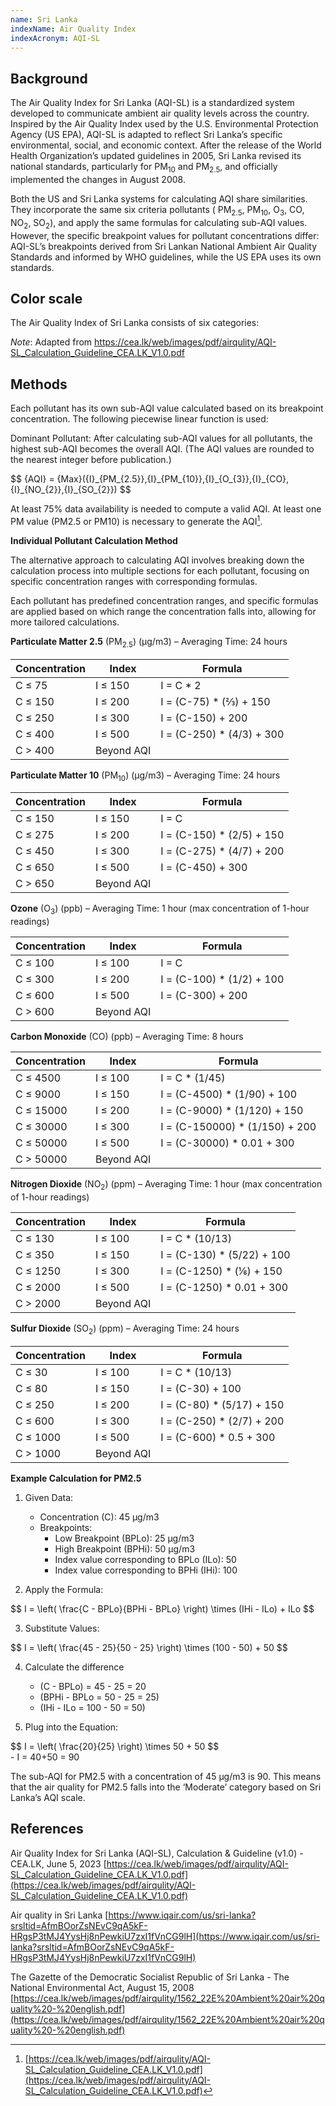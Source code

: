 ```yaml
---
name: Sri Lanka
indexName: Air Quality Index
indexAcronym: AQI-SL
---
```



## Background

The Air Quality Index for Sri Lanka (AQI-SL) is a standardized system developed to communicate ambient air quality levels across the country. 
Inspired by the Air Quality Index used by the U.S. Environmental Protection Agency (US EPA), AQI-SL is adapted to reflect Sri Lanka’s specific environmental, social, 
and economic context. After the release of the World Health Organization’s updated guidelines in 2005, Sri Lanka revised its national standards, particularly for 
PM<sub>10</sub> and PM<sub>2.5</sub>, and officially implemented the changes in August 2008.

Both the US and Sri Lanka systems for calculating AQI share similarities. They incorporate the same six criteria pollutants ( PM<sub>2.5</sub>, PM<sub>10</sub>, 
O<sub>3</sub>, CO, NO<sub>2</sub>, SO<sub>2</sub>), and apply the same formulas for calculating sub-AQI values. However, the specific breakpoint values for 
pollutant concentrations differ: AQI-SL’s breakpoints derived from Sri Lankan National Ambient Air Quality Standards and informed by WHO guidelines, while the US EPA 
uses its own standards.

## Color scale

The Air Quality Index of Sri Lanka consists of six categories: 

<ColorScale index="sri-lanka" value={true} />

_Note_: Adapted from https://cea.lk/web/images/pdf/airqulity/AQI-SL_Calculation_Guideline_CEA.LK_V1.0.pdf

## Methods

<BreakpointsTable index="sri-lanka" />

Each pollutant has its own sub-AQI value calculated based on its breakpoint concentration. The following piecewise linear function is used: 

<div class="latex-container">

<PiecewiseLatexDoc label="AQI-SL" />

</div>

<AqiCalculator
  client:only="solid"
  index="sri-lanka"
  acronym={frontmatter.indexAcronym}
/>

Dominant Pollutant: After calculating sub-AQI values for all pollutants, the highest sub-AQI becomes the overall AQI. (The AQI values are rounded to the nearest integer before publication.)

<div class="latex-container">
$$
{AQI} = {Max}({I}_{PM_{2.5}},{I}_{PM_{10}},{I}_{O_{3}},{I}_{CO},{I}_{NO_{2}},{I}_{SO_{2}})
$$
</div>

At least 75% data availability is needed to compute a valid AQI. At least one PM value (PM2.5 or PM10) is necessary to generate the AQI[^1]. 

**Individual Pollutant Calculation Method**

The alternative approach to calculating AQI involves breaking down the calculation process into multiple sections for each pollutant, focusing on specific 
concentration ranges with corresponding formulas. 

Each pollutant has predefined concentration ranges, and specific formulas are applied based on which range the concentration 
falls into, allowing for more tailored calculations. 


**Particulate Matter 2.5** (PM<sub>2.5</sub>) (µg/m3) – Averaging Time: 24 hours

| **Concentration** | **Index** | **Formula** |
| ----------------- | --------- | ----------- |
| C ≤ 75 | I ≤ 150 | I = C * 2 |
| C ≤ 150 | I ≤ 200 | I = (C-75) * (⅔) + 150 | 
| C ≤ 250 | I ≤ 300 | I = (C-150) + 200 | 
| C ≤ 400 | I ≤ 500 | I = (C-250) * (4/3) + 300 |
| C > 400 | Beyond AQI |  | 


**Particulate Matter 10** (PM<sub>10</sub>) (µg/m3) – Averaging Time: 24 hours

| **Concentration** | **Index** | **Formula** |
| ----------------- | --------- | ----------- |
| C ≤ 150 | I ≤ 150 | I = C | 
| C ≤ 275 | I ≤ 200 | I = (C-150) * (2/5) + 150 | 
| C ≤ 450 | I ≤ 300 | I = (C-275) * (4/7) + 200 | 
| C ≤ 650 | I ≤ 500 | I = (C-450) + 300 |
| C > 650 | Beyond AQI |  | 


**Ozone** (O<sub>3</sub>) (ppb) – Averaging Time: 1 hour (max concentration of 1-hour readings)

| **Concentration** | **Index** | **Formula** |
| ----------------- | --------- | ----------- |
| C ≤ 100 | I ≤ 100 | I = C | 
| C ≤ 300 | I ≤ 200 | I = (C-100) * (1/2) + 100 | 
| C ≤ 600 | I ≤ 500 | I = (C-300) + 200 | 
| C > 600 | Beyond AQI |  | 


**Carbon Monoxide** (CO) (ppb) –  Averaging Time: 8 hours

| **Concentration** | **Index** | **Formula** |
| ----------------- | --------- | ----------- |
| C ≤ 4500 | I ≤ 100 | I = C * (1/45) | 
| C ≤ 9000 | I ≤ 150 | I = (C-4500) * (1/90) + 100 | 
| C ≤ 15000 | I ≤ 200 | I = (C-9000) * (1/120) + 150 | 
| C ≤ 30000 | I ≤ 300 | I = (C-150000) * (1/150) + 200 | 
| C ≤ 50000 | I ≤ 500 | I = (C-30000) * 0.01 + 300 | 
| C > 50000 | Beyond AQI |  | 


**Nitrogen Dioxide** (NO<sub>2</sub>) (ppm) – Averaging Time: 1 hour  (max concentration of 1-hour readings)

| **Concentration** | **Index** | **Formula** |
| ----------------- | --------- | ----------- |
| C ≤ 130 | I ≤ 100 | I = C * (10/13) | 
| C ≤ 350 | I ≤ 150 | I = (C-130) * (5/22) + 100 |
| C ≤ 1250 | I ≤ 300 | I = (C-1250) * (⅙) + 150 | 
| C ≤ 2000 | I ≤ 500 | I = (C-1250) * 0.01 + 300 |
| C > 2000 | Beyond AQI |  | 



**Sulfur Dioxide** (SO<sub>2</sub>) (ppm) – Averaging Time: 24 hours

| **Concentration** | **Index** | **Formula** |
| ----------------- | --------- | ----------- |
| C ≤ 30 | I ≤ 100 | I = C * (10/13) | 
| C ≤ 80 | I ≤ 150 | I = (C-30) + 100 | 
| C ≤ 250 | I ≤ 200 | I = (C-80) * (5/17) + 150 | 
| C ≤ 600 | I ≤ 300 | I = (C-250) * (2/7) + 200 | 
| C ≤ 1000 | I ≤ 500 | I = (C-600) * 0.5 + 300 | 
| C > 1000 | Beyond AQI |  | 


**Example Calculation for PM2.5**

1. Given Data: 
    - Concentration (C): 45 µg/m3
    - Breakpoints: 
        - Low Breakpoint (BPLo): 25 µg/m3 
        - High Breakpoint (BPHi): 50 µg/m3 
        - Index value corresponding to BPLo (ILo): 50
        - Index value corresponding to BPHi (IHi): 100

2. Apply the Formula: 
<div class="latex-container">
$$
I = \left( \frac{C - BPLo}{BPHi - BPLo} \right) \times (IHi - ILo) + ILo
$$
</div>

3. Substitute Values: 
<div class="latex-container">
$$
I = \left( \frac{45 - 25}{50 - 25} \right) \times (100 - 50) + 50
$$
</div>

4. Calculate the difference 
    - (C - BPLo) = 45 - 25 = 20
    - (BPHi - BPLo = 50 - 25 = 25)
    - (IHi - ILo = 100 - 50 = 50)

5. Plug into the Equation: 
<div class="latex-container">
$$
I = \left( \frac{20}{25} \right) \times 50 + 50
$$
</div>
    - I = 40+50 = 90

The sub-AQI for PM2.5 with a concentration of 45 µg/m3 is 90. This means that the air quality for PM2.5 falls into the ‘Moderate’ category based on Sri Lanka’s AQI scale. 




## References

Air Quality Index for Sri Lanka (AQI-SL), Calculation & Guideline (v1.0) - CEA.LK, June 5, 2023
[https://cea.lk/web/images/pdf/airqulity/AQI-SL_Calculation_Guideline_CEA.LK_V1.0.pdf](https://cea.lk/web/images/pdf/airqulity/AQI-SL_Calculation_Guideline_CEA.LK_V1.0.pdf)

Air quality in Sri Lanka
[https://www.iqair.com/us/sri-lanka?srsltid=AfmBOorZsNEvC9qA5kF-HRgsP3tMJ4YysHj8nPewkiU7zxI1fVnCG9lH](https://www.iqair.com/us/sri-lanka?srsltid=AfmBOorZsNEvC9qA5kF-HRgsP3tMJ4YysHj8nPewkiU7zxI1fVnCG9lH)

The Gazette of the Democratic Socialist Republic of Sri Lanka - The National Environmental Act, August 15, 2008
[https://cea.lk/web/images/pdf/airqulity/1562_22E%20Ambient%20air%20quality%20-%20english.pdf](https://cea.lk/web/images/pdf/airqulity/1562_22E%20Ambient%20air%20quality%20-%20english.pdf)


[^1]: [https://cea.lk/web/images/pdf/airqulity/AQI-SL_Calculation_Guideline_CEA.LK_V1.0.pdf](https://cea.lk/web/images/pdf/airqulity/AQI-SL_Calculation_Guideline_CEA.LK_V1.0.pdf)
